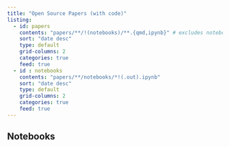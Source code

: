 ```yaml
---
title: "Open Source Papers (with code)"
listing:
  - id: papers
    contents: "papers/**/!(notebooks)/**.{qmd,ipynb}" # excludes notebooks
    sort: "date desc"
    type: default
    grid-columns: 2
    categories: true
    feed: true
  - id : notebooks
    contents: "papers/**/notebooks/*!(.out).ipynb"
    sort: "date desc"
    type: default
    grid-columns: 2
    categories: true
    feed: true
---
```


::: {#papers}
:::

## Notebooks

::: {#notebooks}
:::
